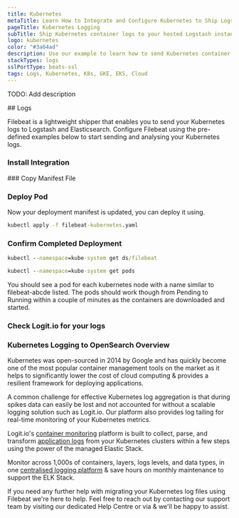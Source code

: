 ```yaml
---
title: Kubernetes
metaTitle: Learn How to Integrate and Configure Kubernetes to Ship Logs
pageTitle: Kubernetes Logging
subTitle: Ship Kubernetes container logs to your hosted Logstash instance at Logit.io
logo: kubernetes
color: "#3a64ad"
description: Use our example to learn how to send Kubernetes container logs to your Hosted ELK Logstash instance. Configure Filebeat to send data to Logit. 
stackTypes: logs
sslPortType: beats-ssl
tags: Logs, Kubernetes, K8s, GKE, EKS, Cloud
---
```


TODO: Add description

<Steps>
  ## Logs

  Filebeat is a lightweight shipper that enables you to send your Kubernetes 
  logs to Logstash and Elasticsearch. Configure Filebeat using the pre-defined 
  examples below to start sending and analysing your Kubernetes logs.
  
  ### Install Integration
  <InstallIntegration/>
  ### Copy Manifest File

  <CopyManifestFile />

  ### Deploy Pod

  Now your deployment manifest is updated, you can deploy it using.

  ```cmd copy
  kubectl apply -f filebeat-kubernetes.yaml
  ```

  ### Confirm Completed Deployment

  ```cmd copy
  kubectl --namespace=kube-system get ds/filebeat

  kubectl --namespace=kube-system get pods
  ```
  You should see a pod for each kubernetes node with a name similar to filebeat-abcde listed.
  The pods should work though from Pending to Running within a couple of minutes as the containers are downloaded and started.

  ### Check Logit.io for your logs

  <LaunchStack utmMedium="logs" utmCampaign="kubernetes" source="kubernetes" />

</Steps>

### Kubernetes Logging to OpenSearch Overview

Kubernetes was open-sourced in 2014 by Google and has quickly become one of the most popular container management tools on the 
market as it helps to significantly lower the cost of cloud computing & provides a resilient framework for deploying applications.

A common challenge for effective Kubernetes log aggregation is that during spikes data can easily be lost and not accounted for 
without a scalable logging solution such as Logit.io. Our platform also provides log tailing for real-time monitoring of your Kubernetes metrics. 

Logit.io's [container monitoring](https://logit.io/solutions/monitoring/container-monitoring/) platform is built to collect, parse, and transform 
[application logs](https://logit.io/platform/logging/logging-as-a-service/application-logging/) from your Kubernetes clusters within a few steps 
using the power of the managed Elastic Stack. 

Monitor across 1,000s of containers, layers, logs levels, and data types, in one 
[centralised logging platform](https://logit.io/platform/logging/logging-as-a-service/centralised-logging/) & save hours on monthly maintenance 
to support the ELK Stack.

If you need any further help with migrating your Kubernetes log files using Filebeat we're here to help. Feel free to reach 
out by contacting our support team by visiting our dedicated Help Centre or via <IntercomButton text="live chat" /> & we'll 
be happy to assist.
